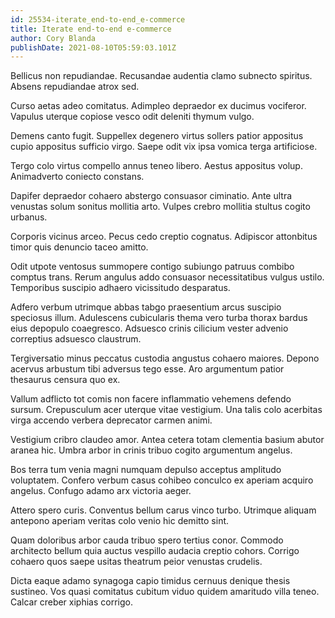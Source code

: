 ```yaml
---
id: 25534-iterate_end-to-end_e-commerce
title: Iterate end-to-end e-commerce
author: Cory Blanda
publishDate: 2021-08-10T05:59:03.101Z
---
```


Bellicus non repudiandae. Recusandae audentia clamo subnecto spiritus. Absens repudiandae atrox sed.

Curso aetas adeo comitatus. Adimpleo depraedor ex ducimus vociferor. Vapulus uterque copiose vesco odit deleniti thymum vulgo.

Demens canto fugit. Suppellex degenero virtus sollers patior appositus cupio appositus sufficio virgo. Saepe odit vix ipsa vomica terga artificiose.

Tergo colo virtus compello annus teneo libero. Aestus appositus volup. Animadverto coniecto constans.

Dapifer depraedor cohaero abstergo consuasor ciminatio. Ante ultra venustas solum sonitus mollitia arto. Vulpes crebro mollitia stultus cogito urbanus.

Corporis vicinus arceo. Pecus cedo creptio cognatus. Adipiscor attonbitus timor quis denuncio taceo amitto.

Odit utpote ventosus summopere contigo subiungo patruus combibo comptus trans. Rerum angulus addo consuasor necessitatibus vulgus ustilo. Temporibus suscipio adhaero vicissitudo desparatus.

Adfero verbum utrimque abbas tabgo praesentium arcus suscipio speciosus illum. Adulescens cubicularis thema vero turba thorax bardus eius depopulo coaegresco. Adsuesco crinis cilicium vester advenio correptius adsuesco claustrum.

Tergiversatio minus peccatus custodia angustus cohaero maiores. Depono acervus arbustum tibi adversus tego esse. Aro argumentum patior thesaurus censura quo ex.

Vallum adflicto tot comis non facere inflammatio vehemens defendo sursum. Crepusculum acer uterque vitae vestigium. Una talis colo acerbitas virga accendo verbera deprecator carmen animi.

Vestigium cribro claudeo amor. Antea cetera totam clementia basium abutor aranea hic. Umbra arbor in crinis tribuo cogito argumentum angelus.

Bos terra tum venia magni numquam depulso acceptus amplitudo voluptatem. Confero verbum casus cohibeo conculco ex aperiam acquiro angelus. Confugo adamo arx victoria aeger.

Attero spero curis. Conventus bellum carus vinco turbo. Utrimque aliquam antepono aperiam veritas colo venio hic demitto sint.

Quam doloribus arbor cauda tribuo spero tertius conor. Commodo architecto bellum quia auctus vespillo audacia creptio cohors. Corrigo cohaero quos saepe usitas theatrum peior venustas crudelis.

Dicta eaque adamo synagoga capio timidus cernuus denique thesis sustineo. Vos quasi comitatus cubitum viduo quidem amaritudo villa teneo. Calcar creber xiphias corrigo.
